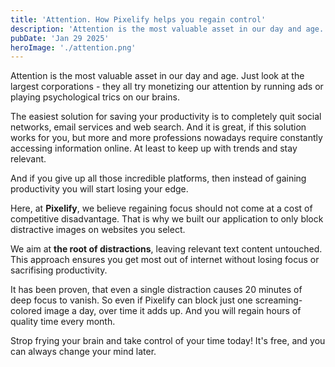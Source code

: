 ```yaml
---
title: 'Attention. How Pixelify helps you regain control'
description: 'Attention is the most valuable asset in our day and age. Here is how Pixelify helps you get focused and achieve more.'
pubDate: 'Jan 29 2025'
heroImage: './attention.png'
---
```


Attention is the most valuable asset in our day and age. Just look at the largest corporations - they all try monetizing our attention by running ads or playing psychological trics on our brains.

The easiest solution for saving your productivity is to completely quit social networks, email services and web search. And it is great, if this solution works for you, but more and more professions nowadays require constantly accessing information online. At least to keep up with trends and stay relevant.

And if you give up all those incredible platforms, then instead of gaining productivity you will start losing your edge.

Here, at <strong class="text-purple-foreground">Pixelify</strong>, we believe regaining focus should not come at a cost of competitive disadvantage. That is why we built our application to only block distractive images on websites you select.

We aim at **the root of distractions**, leaving relevant text content untouched. This approach ensures you get most out of internet without losing focus or sacrifising productivity.

It has been proven, that even a single distraction causes 20 minutes of deep focus to vanish. So even if Pixelify can block just one screaming-colored image a day, over time it adds up. And you will regain hours of quality time every month.

Strop frying your brain and take control of your time today! It's free, and you can always change your mind later.
